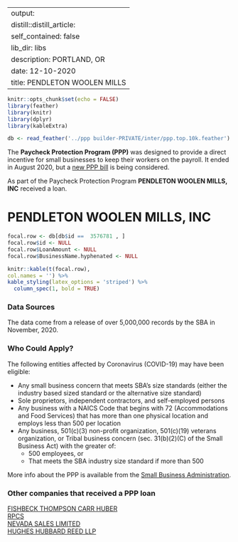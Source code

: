 
---
output:
  distill::distill_article:
    self_contained: false
    lib_dir: libs
description: PORTLAND, OR 
date: 12-10-2020
title: PENDLETON WOOLEN MILLS 
---




```r
knitr::opts_chunk$set(echo = FALSE)
library(feather)
library(knitr)
library(dplyr)
library(kableExtra)

db <- read_feather('../ppp builder-PRIVATE/inter/ppp.top.10k.feather')

```



The **Paycheck Protection Program (PPP)** was designed to provide a direct incentive for small businesses to keep their workers on the payroll. It ended in August 2020, but a [new PPP bill](https://thehill.com/policy/finance/529092-bipartisan-support-for-new-ppp-loans-gains-momentum-in-congress) is being considered.

As part of the Paycheck Protection Program **PENDLETON WOOLEN MILLS, INC** received a loan.


# PENDLETON WOOLEN MILLS, INC 

```r
focal.row <- db[db$id ==  3576781 , ]
focal.row$id <- NULL
focal.row$LoanAmount <- NULL
focal.row$BusinessName.hyphenated <- NULL

knitr::kable(t(focal.row), 
col.names = '') %>%
kable_styling(latex_options = 'striped') %>%
  column_spec(1, bold = TRUE)


```

### Data Sources

The data come from a release of over 5,000,000 records by the SBA in November, 2020.


### Who Could Apply?

The following entities affected by Coronavirus (COVID-19) may have been eligible:

+ Any small business concern that meets SBA’s size standards (either the industry based sized standard or the alternative size standard)
+ Sole proprietors, independent contractors, and self-employed persons
+ Any business with a NAICS Code that begins with 72 (Accommodations and Food Services) that has more than one physical location and employs less than 500 per location
+ Any business, 501(c)(3) non-profit organization, 501(c)(19) veterans organization, or Tribal business concern (sec. 31(b)(2)(C) of the Small Business Act) with the greater of:
  + 500 employees, or 
  + That meets the SBA industry size standard if more than 500


More info about the PPP is available from the [Small Business Administration](https://www.sba.gov/funding-programs/loans/coronavirus-relief-options/paycheck-protection-program).

 
### Other companies that received a PPP loan 
   
 [FISHBECK THOMPSON CARR HUBER](/Paycheck-Protection-Program/1647596-FISHBECK-THOMPSON-CARR-HUBER) <br> [RPCS](/Paycheck-Protection-Program/4006061-RPCS) <br> [NEVADA SALES LIMITED](/Paycheck-Protection-Program/3318118-NEVADA-SALES-LIMITED) <br> [HUGHES HUBBARD REED LLP](/Paycheck-Protection-Program/2103239-HUGHES-HUBBARD-REED-LLP) <br>